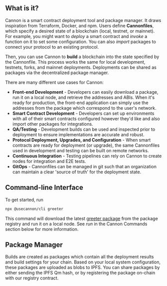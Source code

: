 ## What is it?

Cannon is a smart contract deployment tool and package manager. It draws inspiration from Terraform, Docker, and npm. Users define **Cannonfiles**, which specify a desired state of a blockchain (local, testnet, or mainnet). For example, you might want to _deploy_ a smart contract and _invoke_ a function on it to set some configuration. You can also _import_ packages to connect your protocol to an existing protocol.

Then, you can use Cannon to **build** a blockchain into the state specified by the Cannonfile. This process works the same for local development, testnets, forks, and mainnet deployments. Deployments can be shared as packages via the decentralized package manager.

There are many different use cases for Cannon:

- **Front-end Development** - Developers can easily download a package, run it on a local node, and retrieve the addresses and ABIs. When it's ready for production, the front-end application can simply use the addresses from the package which correspond to the user's network.
- **Smart Contract Development** - Developers can set up environments with all of their smart contracts configured however they'd like and also import other packages for integrations.
- **QA/Testing** - Development builds can be used and inspected prior to deployment to ensure implementations are accurate and robust.
- **Protocol Deployment, Upgrades, and Configuration** - When smart contracts are ready for deployment (or upgrade), the same Cannonfiles used in development and testing can be built on remote networks.
- **Continuous Integration** - Testing pipelines can rely on Cannon to create nodes for integration and E2E tests.
- **GitOps** - Cannonfiles can be managed in git such that an organization can maintain a clear 'source of truth' for the deployment state.

## Command-line Interface

To get started, run

```bash
npx @usecannon/cli greeter
```

This command will download the latest [greeter package](/packages/greeter) from the package registry and run it on a local node. See _run_ in the Cannon Commands section below for more information.

## Package Manager

Builds are created as packages which contain all the deployment results and build settings for your chain. Based on your local system configuration, these packages are uploaded as blobs to IPFS. You can share packages by either sending the IPFS Qm hash, or by registering the package on-chain with our registry contract.
